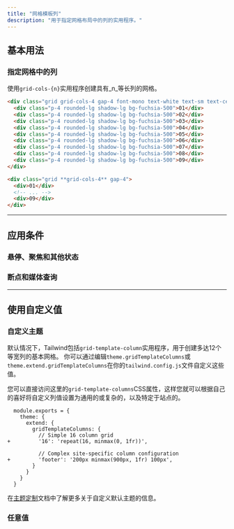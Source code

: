 ```yaml
---
title: "网格模板列"
description: "用于指定网格布局中的列的实用程序。"
---
```




## 基本用法

### 指定网格中的列

使用`grid-cols-{n}`实用程序创建具有_n_等长列的网格。

```html {{ example: true }}
<div class="grid grid-cols-4 gap-4 font-mono text-white text-sm text-center font-bold leading-6 bg-stripes-fuchsia rounded-lg">
  <div class="p-4 rounded-lg shadow-lg bg-fuchsia-500">01</div>
  <div class="p-4 rounded-lg shadow-lg bg-fuchsia-500">02</div>
  <div class="p-4 rounded-lg shadow-lg bg-fuchsia-500">03</div>
  <div class="p-4 rounded-lg shadow-lg bg-fuchsia-500">04</div>
  <div class="p-4 rounded-lg shadow-lg bg-fuchsia-500">05</div>
  <div class="p-4 rounded-lg shadow-lg bg-fuchsia-500">06</div>
  <div class="p-4 rounded-lg shadow-lg bg-fuchsia-500">07</div>
  <div class="p-4 rounded-lg shadow-lg bg-fuchsia-500">08</div>
  <div class="p-4 rounded-lg shadow-lg bg-fuchsia-500">09</div>
</div>
```

```html
<div class="grid **grid-cols-4** gap-4">
  <div>01</div>
  <!-- ... -->
  <div>09</div>
</div>
```

---

## <Heading ignore>应用条件</Heading>

### <Heading ignore>悬停、聚焦和其他状态</Heading>

<HoverFocusAndOtherStates defaultClass="grid grid-cols-1" featuredClass="grid-cols-6" />

### <Heading ignore>断点和媒体查询</Heading>

<BreakpointsAndMediaQueries defaultClass="grid grid-cols-1" featuredClass="grid-cols-6" />

---

## 使用自定义值

### 自定义主题

默认情况下，Tailwind包括`grid-template-column`实用程序，用于创建多达12个等宽列的基本网格。
你可以通过编辑`theme.gridTemplateColumns`或`theme.extend.gridTemplateColumns`在你的`tailwind.config.js`文件自定义这些值。

您可以直接访问这里的`grid-template-columns`CSS属性，这样您就可以根据自己的喜好将自定义列值设置为通用的或复杂的，以及特定于站点的。

```diff-js {{ filename: 'tailwind.config.js' }}
  module.exports = {
    theme: {
      extend: {
        gridTemplateColumns: {
          // Simple 16 column grid
+         '16': 'repeat(16, minmax(0, 1fr))',

          // Complex site-specific column configuration
+         'footer': '200px minmax(900px, 1fr) 100px',
        }
      }
    }
  }
```

在[主题定制](/docs/theme#customizing-the-default-theme)文档中了解更多关于自定义默认主题的信息。

### 任意值

<ArbitraryValues property="grid-template-columns" defaultClass="grid" featuredClass="grid-cols-[200px_minmax(900px,_1fr)_100px]" />
